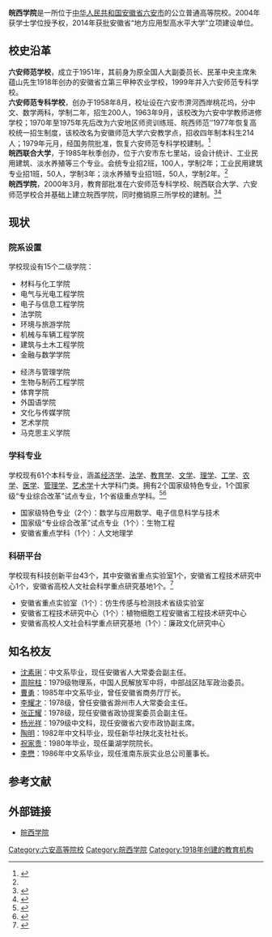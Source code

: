 {{Infobox university
|name              = 皖西学院
|EnglishName       = West Anhui University
|native_name       =
|image             = 
|caption           =
|latin_name        =
|motto             = 厚德尚能 博学创新
|zhmotto           =
|established       = 1918年
|closed            =
|re-established    =
|anniversary       =
|type              = [[公立大学|公立大学]]
|religious         =
|endowment         =
|officer_in_charge =
|chairman_label    =
|chairman          =
|secretary         = [[熊健|熊健]]
|chancellor        =
|president         = [[刘学忠|刘学忠]]
|vice-president    = [[杨成升|杨成升]]、[[孔敏|孔敏]]、[[陈乃富|陈乃富]]
|superintendent    =
|provost           =
|vice_chancellor   =
|principal         =
|dean              =
|director          =
|head_label        = 党委副书记
|head              = [[卢义忠|卢义忠]]
|faculty           = 974人（2017年）<ref name=jj>{{cite web|url=http://www.wxc.edu.cn/16/list.htm|title=学校简介|publisher=皖西学院|accessdate=2017-12-25|archive-date=2017-12-25|archive-url=https://web.archive.org/web/20171225203204/http://www.wxc.edu.cn/16/list.htm|dead-url=no}}</ref>
|staff             = 
|students          = 20159人（2017年）<ref name=jj/>
|undergrad         =
|postgrad          =
|doctoral          =
|other             =
|address           = {{PRC}}[[安徽省|安徽省]][[六安市|六安市]]云露桥西月亮岛（月亮岛校区）<br />{{PRC}}[[安徽省|安徽省]][[六安市|六安市]]皋城东路1号（东城校区）
|country           =
|state             =
|province          =
|city              =
|color             =
|campus            = 
|area              = 1581[[亩|亩]]
|covered_area      = 逾46万[[平方米|平方米]]
|former_names      =
|free_label        =
|free              =
|colors            =
|nickname          =
|mascot            =
|magazine          =
|athlete           =
|conference        =
|books             = 
|legal_person      =
|affiliations      = [[安徽省教育厅|安徽省教育厅]]
|zip               = 
|telephone         = 
|fax               =
|website           = [https://www.wxc.edu.cn/ 皖西学院]
|logo              =
|footnotes         =
}}

'''皖西学院'''是一所位于[[中华人民共和国|中华人民共和国]][[安徽省|安徽省]][[六安市|六安市]]的公立普通高等院校。2004年获学士学位授予权，2014年获批安徽省“地方应用型高水平大学”立项建设单位。

== 校史沿革 ==
<div style="text-align: left;">'''六安师范学校'''，成立于1951年，其前身为原全国人大副委员长、民革中央主席朱蕴山先生1918年创办的安徽省立第三甲种农业学校，1999年并入六安师范专科学校。<br />
'''六安师范专科学校'''，创办于1958年8月，校址设在六安市淠河西岸桃花坞，分中文、数学两科，学制二年，招生200人，1963年9月，该校改为六安中学教师进修学校；1970年至1975年先后改为六安地区师资训练班、皖西师范‘’1977年恢复高校统一招生制度，该校改名为安徽师范大学六安教学点，招收四年制本科生214人；1979年元月，经国务院批准，恢复六安师范专科学校建制。<ref name="#1">{{Cite web |url=http://60.166.6.242:8080/was40/index_sz.jsp?rootid=58809&channelid=5258 |title=六安地区志-第六节-高等教育 |access-date=2017-06-23 |archive-url=https://web.archive.org/web/20190419110524/http://60.166.6.242:8080/was40/index_sz.jsp?rootid=58809&channelid=5258 |archive-date=2019-04-19 |dead-url=yes }}</ref><br />
'''皖西联合大学'''，于1985年秋季创办，位于六安市东七里站，设会计统计、工业民用建筑、淡水养殖等三个专业。会统专业招2班，100人，学制2年；工业民用建筑专业招1班，50人，学制3年；淡水养殖专业招1班，50人，学制2年。<ref name="#1"/><br />
'''皖西学院'''，2000年3月，教育部批准在六安师范专科学校、皖西联合大学、六安师范学校合并基础上建立皖西学院，同时撤销原三所学校的建制。<ref>{{cite web|url=http://www.wxc.edu.cn/18/list.htm|title=皖西学院章程|publisher=皖西学院|accessdate=2017-12-25|archive-date=2017-12-25|archive-url=https://web.archive.org/web/20171225203201/http://www.wxc.edu.cn/18/list.htm|dead-url=no}}</ref><ref>{{cite web|url=http://old.moe.gov.cn//publicfiles/business/htmlfiles/moe/s7050/201401/xxgk_163239.html|title=关于同意六安师范专科学校、皖西联合大学、六安师范学校合并建立皖西学院的通知|publisher=中华人民共和国教育部|date=2000-03-21|accessdate=2017-12-25|archive-date=2017-12-25|archive-url=https://web.archive.org/web/20171225203020/http://old.moe.gov.cn//publicfiles/business/htmlfiles/moe/s7050/201401/xxgk_163239.html|dead-url=no}}</ref></div>

== 现状 ==
=== 院系设置 ===
学校现设有15个二级学院：
{{col-begin}}
{{col-2}}
* 材料与化工学院
* 电气与光电工程学院
* 电子与信息工程学院
* 法学院
* 环境与旅游学院
* 机械与车辆工程学院
* 建筑与土木工程学院
* 金融与数学学院
{{col-2}}
* 经济与管理学院
* 生物与制药工程学院
* 体育学院
* 外国语学院
* 文化与传媒学院
* 艺术学院
* 马克思主义学院
{{col-end}}

=== 学科专业 ===
学校现有61个本科专业，涵盖[[经济学|经济学]]、[[法学|法学]]、[[教育学|教育学]]、[[文学|文学]]、[[理学|理学]]、[[工学|工学]]、[[农学|农学]]、[[医学|医学]]、[[管理学|管理学]]、[[艺术学|艺术学]]十大学科门类。拥有2个国家级特色专业，1个国家级“专业综合改革”试点专业，1个省级重点学科。<ref>{{cite web|url=http://zsb.wxc.edu.cn/2014/0531/c295a19515/page.htm|title=皖西学院有哪些特色专业，是否有新增专业？|publisher=皖西学院招生信息网|date=2017-06-15|accessdate=2017-12-25|archive-date=2017-09-29|archive-url=https://web.archive.org/web/20170929234033/http://zsb.wxc.edu.cn/2014/0531/c295a19515/page.htm|dead-url=no}}</ref><ref>{{cite web|url=http://www.ahedu.gov.cn/176/view/945|title=关于公布安徽省第三批B、C类省级重点学科名单的通知|publisher=安徽省教育厅|date=2008-10-15|accessdate=2017-12-25|archive-date=2017-12-25|archive-url=https://web.archive.org/web/20171225150531/http://www.ahedu.gov.cn/176/view/945|dead-url=no}}</ref>
* 国家级特色专业（2个）：数学与应用数学、电子信息科学与技术
* 国家级“专业综合改革”试点专业（1个）：生物工程
* 安徽省重点学科（1个）：人文地理学

=== 科研平台 ===
学校现有科技创新平台43个，其中安徽省重点实验室1个，安徽省工程技术研究中心1个，安徽省高校人文社会科学重点研究基地1个。<ref>{{cite web|url=http://kjc.wxc.edu.cn/1682/list.htm|title=科研机构|publisher=皖西学院科技处|accessdate=2017-12-25|archive-date=2017-12-25|archive-url=https://web.archive.org/web/20171225203150/http://kjc.wxc.edu.cn/1682/list.htm|dead-url=no}}</ref>
* 安徽省重点实验室（1个）：仿生传感与检测技术省级实验室
* 安徽省工程技术研究中心（1个）：植物细胞工程安徽省工程技术研究中心
* 安徽省高校人文社会科学重点研究基地（1个）：廉政文化研究中心

== 知名校友 ==
* [[沈素琍|沈素琍]]：中文系毕业，现任安徽省人大常委会副主任。
* [[周皖柱|周皖柱]]：1979级物理系，中国人民解放军中将，中部战区陆军政治委员。
* [[曹勇_(安徽官员)|曹勇]]：1985年中文系毕业，曾任安徽省商务厅厅长。
* [[李耀才|李耀才]]：1978级，曾任安徽省滁州市人大常委会主任。
* [[张正耀|张正耀]]：1978级，现任安徽省政协提案委员会副主任。
* [[杨光祥|杨光祥]]：1979级中文科，现任安徽省六安市政协副主席。
* [[陶明|陶明]]：1982年中文科毕业，现任新华社陕北支社社长。
* [[祝家贵|祝家贵]]：1980年毕业，现任巢湖学院院长。
* [[李懋|李懋]]：1986年中文系毕业，现任淮南东辰实业总公司董事长。

== 参考文献 ==
{{Reflist}}

== 外部链接 ==
* [https://www.wxc.edu.cn/ 皖西学院] {{Wayback|url=https://www.wxc.edu.cn/ |date=20200314000636 }}

{{安徽高等院校|nocat}}
[[Category:六安高等院校|Category:六安高等院校]]
[[Category:皖西学院|Category:皖西学院]]
[[Category:1918年创建的教育机构|Category:1918年创建的教育机构]]